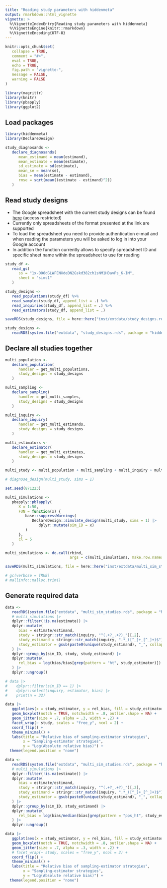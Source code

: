 ```yaml
---
title: "Reading study parameters with hiddenmeta"
output: rmarkdown::html_vignette
vignette: >
  %\VignetteIndexEntry{Reading study parameters with hiddenmeta}
  %\VignetteEngine{knitr::rmarkdown}
  %\VignetteEncoding{UTF-8}
---
```


```r
knitr::opts_chunk$set(
   collapse = TRUE,
   comment = "#>",
   eval = TRUE,
   echo = TRUE,
   fig.path = "vignette-",
   message = FALSE,
   warning = FALSE
)

library(magrittr)
library(knitr)
library(pbapply)
library(ggplot2)

```

## Load packages

```r
library(hiddenmeta)
library(DeclareDesign)

study_diagnosands <-
   declare_diagnosands(
      mean_estimand = mean(estimand),
      mean_estimate = mean(estimate),
      sd_estimate = sd(estimate),
      mean_se = mean(se),
      bias = mean(estimate - estimand),
      rmse = sqrt(mean((estimate - estimand)^2))
   )
```

## Read study designs

- The Google spreadsheet with the current study designs can be found [here](https://docs.google.com/spreadsheets/d/1HwMM6JwoGALLMTpC8pQRVzaQdD2X71jpZNhfpKTnF8Y/edit?usp=sharing) (access restricted)
- Currently only spreadsheets of the format presented at the link are supported
- To load the spreadsheet you need to provide authentication e-mail and when reading the parameters you will be asked to log in into your Google account
- In addition the function currently allows to specify spreadsheet ID and specific sheet name within the spreadsheet to use for reading

```r
study_df <-
   read_gs(
      ss = "1x-OO6dGLWFENXdeDN2Gskd382ch1sNM1HDavPs_K-IM",
      sheet = "sims1"
   )

study_designs <-
   read_populations(study_df) %>%
   read_samples(study_df, append_list = .) %>%
   read_inquiries(study_df, append_list = .) %>%
   read_estimators(study_df, append_list = .)
```

```r
saveRDS(study_designs, file = here::here("inst/extdata/study_designs.rds"))
```

```r
study_designs <-
   readRDS(system.file("extdata", "study_designs.rds", package = "hiddenmeta"))
```

## Declare all studies together

```r
multi_population <-
   declare_population(
      handler = get_multi_populations,
      study_designs = study_designs
   )

multi_sampling <-
   declare_sampling(
      handler = get_multi_samples,
      study_designs = study_designs
   )

multi_inquiry <-
   declare_inquiry(
      handler = get_multi_estimands,
      study_designs = study_designs
   )

multi_estimators <-
   declare_estimator(
      handler = get_multi_estimates,
      study_designs = study_designs
   )

multi_study <- multi_population + multi_sampling + multi_inquiry + multi_estimators

# diagnose_design(multi_study, sims = 1)

```

```r

set.seed(871223)

multi_simulations <-
   pbapply::pblapply(
      X = 1:50,
      FUN = function(x) {
         base::suppressWarnings(
            DeclareDesign::simulate_design(multi_study, sims = 1) |>
               dplyr::mutate(sim_ID = x)
         )
      },
      cl = 5
   )

multi_simulations <- do.call(rbind, 
                             args = c(multi_simulations, make.row.names = FALSE))

saveRDS(multi_simulations, file = here::here("inst/extdata/multi_sim_studies.rds"))

# gc(verbose = TRUE)
# mallinfo::malloc.trim()

```

## Generate required data

```r

data <- 
   readRDS(system.file("extdata", "multi_sim_studies.rds", package = "hiddenmeta")) |>
   # multi_simulations |>
   dplyr::filter(!is.na(estimate)) |> 
   dplyr::mutate(
      bias = estimate/estimand,
      study = stringr::str_match(inquiry, "^(.+?_.+?)_")[,2],
      study_estimand = stringr::str_match(inquiry, ".*_([^_]+_[^_]+)$")[,2],
      study_estimator = gsub(paste0(unique(study_estimand), "_", collapse = "|"), "", estimator)
   ) |> 
   dplyr::group_by(sim_ID, study, study_estimand) |> 
   dplyr::mutate(
      rel_bias = log(bias/bias[grep(pattern = "ht", study_estimator)])
   ) |> 
   dplyr::ungroup()

# data |> 
#    dplyr::filter(sim_ID == 1) |> 
#    dplyr::select(inquiry, estimator, bias) |> 
#    print(n = 32)

data |> 
   ggplot(aes(x = study_estimator, y = rel_bias, fill = study_estimator)) +
   geom_boxplot(notch = TRUE, notchwidth = .8, outlier.shape = NA) +
   geom_jitter(size = .7, alpha = .3, width = .2) +
   facet_wrap(~ study, scales = "free_y", ncol = 2) +
   coord_flip() +
   theme_minimal() +
   labs(title = "Relative bias of sampling-estimator strategies",
        x = "Sampling-estimator strategies",
        y = "Log(Absolute relative bias)") +
  theme(legend.position = "none")

data <- 
   readRDS(system.file("extdata", "multi_sim_studies.rds", package = "hiddenmeta")) |>
   # multi_simulations |>
   dplyr::filter(!is.na(estimate)) |> 
   dplyr::mutate(
      bias = estimate/estimand,
      study = stringr::str_match(inquiry, "^(.+?_.+?)_")[,2],
      study_estimand = stringr::str_match(inquiry, ".*_([^_]+_[^_]+)$")[,2],
      study_estimator = gsub(paste0(unique(study_estimand), "_", collapse = "|"), "", estimator)
   ) |> 
   dplyr::group_by(sim_ID, study_estimand) |> 
   dplyr::mutate(
      rel_bias = log(bias/median(bias[grep(pattern = "pps_ht", study_estimator)]))
   ) |> 
   dplyr::ungroup()

data |> 
   ggplot(aes(x = study_estimator, y = rel_bias, fill = study_estimator)) +
   geom_boxplot(notch = TRUE, notchwidth = .8, outlier.shape = NA) +
   geom_jitter(size = .7, alpha = .3, width = .2) +
   # facet_wrap(~ study, scales = "free_y", ncol = 2) +
   coord_flip() +
   theme_minimal() +
   labs(title = "Relative bias of sampling-estimator strategies",
        x = "Sampling-estimator strategies",
        y = "Log(Absolute relative bias)") +
  theme(legend.position = "none")

```

